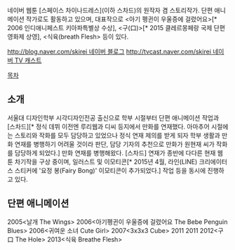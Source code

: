 네이버 웹툰 [스페이스 차이나드레스](이하 스차드)의 원작자 겸 스토리작가. 단편 애니메이션 작가로도 활동하고 있으며, 대표작으로 <아기 펭귄이 우울증에 걸렸어요>[* 2006 인디애니페스트 키아파특별상 수상], <구(口)>[* 2015 클레르몽페랑 국제 단편영화제 상영], <식육(breath Flesh> 등이 있다.

[[http://blog.naver.com/skirei 네이버 블로그]]
[[http://tvcast.naver.com/skirei 네이버 TV 캐스트]]


[[목차]]

== 소개 ==
서울대 디자인학부 시각디자인전공 출신으로 학부 시절부터 단편 애니메이션 작업과 [스차드][* 정식 데뷔 이전엔 루리웹과 디씨 등지에서 만화를 연재했다. 아마추어 시절에는 스토리와 작화를 모두 담당하고 있었으나 정식 연재 제의를 받게 되자 학부 생활과 만화 연재를 병행하기 어려울 것이라 판단, 담당 기자의 추천으로 만화가 원현재 씨가 작화를 담당하게 되었다.] 만화 연재를 병행해왔다. [스차드] 연재가 종반에 다다른 현재 웹툰 차기작을 구상 중이며, 일러스트 및 이모티콘[* 2015년 4월, 라인(LINE) 크리에이터스 스티커에 '요정 봉(Fairy Bong)' 이모티콘이 추가되었다.] 작업 등을 동시에 진행하고 있다.

== 단편 애니메이션 ==
2005<날개 The Wings>
2006<아기펭귄이 우울증에 걸렸어요 The Bebe Penguin Blues>
2006<귀여운 소녀 Cute Girl>
2007<3x3x3 Cube>
2011<Walking Study>
2011<Mtv Staition ID>
2012<구口 The Hole>
2013<식육 Breathe Flesh>

